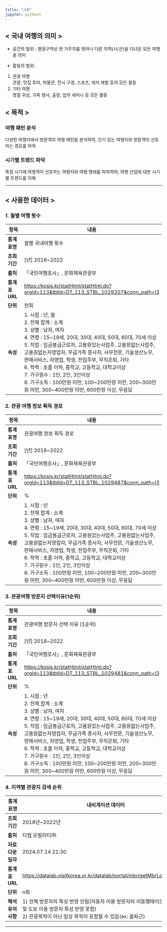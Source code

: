 ```yaml
---
title: "서론"
jupyter: python3
---
```


## \< 국내 여행의 의미 \>

-   공간의 범위 : 행정구역상 현 거주지를 벗어나 다른 지역(시/군)을 다녀온 모든 여행을 의미

-   활동의 범위:

1.  관광 여행\
    관광, 맛집 투어, 박물관, 전시 구경, 스포츠, 레저 체험 등의 모든 활동
2.  기타 여행\
    명절 귀성, 가족 행사, 출장, 업무 세미나 등 모든 활동

## \< 목적 \>

### 여행 패턴 분석

다양한 여행지에서 방문객의 여행 패턴을 분석하여, 인기 있는 여행지와 방문객이 선호하는 경로를 파악

### 시기별 트렌드 파악

특정 시기에 여행객이 선호하는 여행지와 여행 형태를 파악하여, 여행 산업에 대한 시기별 트렌드를 이해

------------------------------------------------------------------------

## \< 사용한 데이터 \>

### 1. 월별 여행 횟수

| **항목**      | **내용**                                                                                                                                                                                                                                                                                                                                                                                                                                                                                                                            |
|---------------|---------------------------------------------------------|
| **통계표명**  | 월별 국내여행 횟수                                                                                                                                                                                                                                                                                                                                                                                                                                                                                                                  |
| **조회기간**  | \[년\] 2018\~2022                                                                                                                                                                                                                                                                                                                                                                                                                                                                                                                   |
| **출처**      | 「국민여행조사」, 문화체육관광부                                                                                                                                                                                                                                                                                                                                                                                                                                                                                                    |
| **통계표URL** | <https://kosis.kr/statHtml/statHtml.do?orgId=113&tblId=DT_113_STBL_1029207&conn_path=I3>                                                                                                                                                                                                                                                                                                                                                                                                                                            |
| **단위**      | 천회                                                                                                                                                                                                                                                                                                                                                                                                                                                                                                                                |
| **속성**      | 1\. 시점 : 년, 월 <br> 2. 전체 합계 : 소계 <br> 3. 성별 : 남자, 여자 <br> 4. 연령 : 15\~19세, 20대, 30대, 40대, 50대, 60대, 70세 이상 <br> 5. 직업 : 임금봉급근로자, 고용원있는사업주, 고용원없는사업주, 고용원없는자영업자, 무급가족 종사자, 사무전문, 기술생산노무, 판매서비스, 자영업, 학생, 전업주부, 무직은퇴, 기타 <br> 6. 학력 : 초졸 이하, 중학교, 고등학교, 대학교이상 <br> 7. 가구원수 : 1인, 2인, 3인이상 <br> 8. 가구소득 : 100만원 미만, 100\~200만원 미만, 200\~300만원 미만, 300\~400만원 미만, 600만원 이상, 무응답 |

### 2. 관광 여행 정보 획득 경로

| **항목**      | **내용**                                                                                                                                                                                                                                                                                                                                                                                                                                                                                                                        |
|---------------|---------------------------------------------------------|
| **통계표명**  | 관광여행 정보 획득 경로                                                                                                                                                                                                                                                                                                                                                                                                                                                                                                         |
| **조회기간**  | \[년\] 2018\~2022                                                                                                                                                                                                                                                                                                                                                                                                                                                                                                               |
| **출처**      | 「국민여행조사」, 문화체육관광부                                                                                                                                                                                                                                                                                                                                                                                                                                                                                                |
| **통계표URL** | <https://kosis.kr/statHtml/statHtml.do?orgId=113&tblId=DT_113_STBL_1029487&conn_path=I3>                                                                                                                                                                                                                                                                                                                                                                                                                                        |
| **단위**      | \%                                                                                                                                                                                                                                                                                                                                                                                                                                                                                                                              |
| **속성**      | 1\. 시점 : 년 <br> 2. 전체 합계 : 소계 <br> 3. 성별 : 남자, 여자 <br> 4. 연령 : 15\~19세, 20대, 30대, 40대, 50대, 60대, 70세 이상 <br> 5. 직업 : 임금봉급근로자, 고용원있는사업주, 고용원없는사업주, 고용원없는자영업자, 무급가족 종사자, 사무전문, 기술생산노무, 판매서비스, 자영업, 학생, 전업주부, 무직은퇴, 기타 <br> 6. 학력 : 초졸 이하, 중학교, 고등학교, 대학교이상 <br> 7. 가구원수 : 1인, 2인, 3인이상 <br> 8. 가구소득 : 100만원 미만, 100\~200만원 미만, 200\~300만원 미만, 300\~400만원 미만, 600만원 이상, 무응답 |

### 3. 관광여행 방문지 선택이유(1순위)
| **항목**      | **내용**                                                                                                                                                                                                                                                                                                                                                                                                                                                                                                                        |
|---------------|---------------------------------------------------------|
| **통계표명**  | 관광여행 방문지 선택 이유 (1순위)                                                                                                                                                                                                                                                                                                                                                                                                                                                                                                        |
| **조회기간**  | \[년\] 2018\~2022                                                                                                                                                                                                                                                                                                                                                                                                                                                                                                               |
| **출처**      | 「국민여행조사」, 문화체육관광부                                                                                                                                                                                                                                                                                                                                                                                                                                                                                                |
| **통계표URL** | <https://kosis.kr/statHtml/statHtml.do?orgId=113&tblId=DT_113_STBL_1029481&conn_path=I3>                                                                                                                                                                                                                                                                                                                                                                                                                                        |
| **단위**      | \%                                                                                                                                                                                                                                                                                                                                                                                                                                                                                                                              |
| **속성**      | 1\. 시점 : 년 <br> 2. 전체 합계 : 소계 <br> 3. 성별 : 남자, 여자 <br> 4. 연령 : 15\~19세, 20대, 30대, 40대, 50대, 60대, 70세 이상 <br> 5. 직업 : 임금봉급근로자, 고용원있는사업주, 고용원없는사업주, 고용원없는자영업자, 무급가족 종사자, 사무전문, 기술생산노무, 판매서비스, 자영업, 학생, 전업주부, 무직은퇴, 기타 <br> 6. 학력 : 초졸 이하, 중학교, 고등학교, 대학교이상 <br> 7. 가구원수 : 1인, 2인, 3인이상 <br> 8. 가구소득 : 100만원 미만, 100\~200만원 미만, 200\~300만원 미만, 300\~400만원 미만, 600만원 이상, 무응답 |



### 4. 지역별 관광지 검색 순위

| **통계표명**      | 내비게이션 데이터                                                                                                                                                                |
|----------------|--------------------------------------------------------|
| **조회기간**      | 2018년\~2022년                                                                                                                                                                   |
| **출처**          | 티맵 모빌리티㈜                                                                                                                                                                  |
| **자료다운일자**  | 2024.07.14 21:30                                                                                                                                                                 |
| **통계표URL**     | <https://datalab.visitkorea.or.kr/datalab/portal/mbr/getMbrLoginForm.do>                                                                                                         |
| **단위**          | n회                                                                                                                                                                              |
| **해석 유의사항** | 1\) 전체 방문자의 특성 반영 안됨(자동차 이용 방문자의 이동행태이므로 대중교통 및 도보 이용 방문자 특성 반영 못함) <br> 2) 관광목적이 아닌 일상 목적이 포함될 수 있음(ex: 출퇴근) |

------------------------------------------------------------------------
